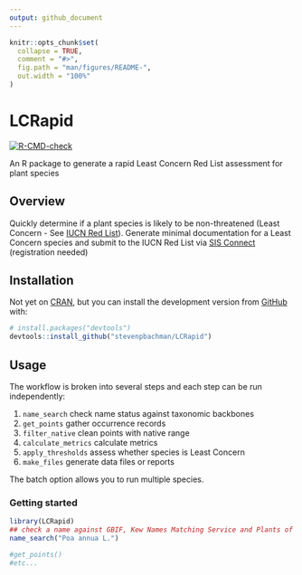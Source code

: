 ```yaml
---
output: github_document
---
```


<!-- README.md is generated from README.Rmd. Please edit that file -->

```r
knitr::opts_chunk$set(
  collapse = TRUE,
  comment = "#>",
  fig.path = "man/figures/README-",
  out.width = "100%"
)
```
# LCRapid

<!-- badges: start -->
[![R-CMD-check](https://github.com/barnabywalker/LCRapid/workflows/R-CMD-check/badge.svg)](https://github.com/barnabywalker/LCRapid/actions)
<!-- badges: end -->

An R package to generate a rapid Least Concern Red List assessment for plant species

## Overview
Quickly determine if a plant species is likely to be non-threatened (Least Concern - See [IUCN Red List](https://www.iucnredlist.org/)). Generate minimal documentation for a Least Concern species and submit to the IUCN Red List via [SIS Connect](https://connect.iucnredlist.org/) (registration needed)

## Installation

Not yet on [CRAN](https://CRAN.R-project.org), but you can install the development version from [GitHub](https://github.com/) with:

``` r
# install.packages("devtools")
devtools::install_github("stevenpbachman/LCRapid")
```

## Usage

The workflow is broken into several steps and each step can be run independently:

1.	`name_search` check name status against taxonomic backbones 
2.	`get_points` gather occurrence records 
3.	`filter_native` clean points with native range
4.	`calculate_metrics` calculate metrics
5.	`apply_thresholds` assess whether species is Least Concern
6.	`make_files` generate data files or reports
 
The batch option allows you to run multiple species.


### Getting started

```r
library(LCRapid)
## check a name against GBIF, Kew Names Matching Service and Plants of the World Online
name_search("Poa annua L.")

#get_points()
#etc...
```


